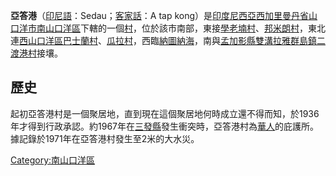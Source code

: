 {{Multiple issues|
{{Unreferenced|time=2020-07-15T14:17:03+00:00}}
{{Expand language|1=id|time=2020-07-25T05:32:13+00:00}}
}}
'''亞答港'''（[[印尼語|印尼語]]：Sedau；[[山口洋客語|客家話]]：A tap kong）是[[印度尼西亞|印度尼西亞]][[西加里曼丹省|西加里曼丹省]][[山口洋|山口洋市]][[南山口洋|南山口洋區]]下轄的一個[[村|村]]，位於該市南部，東接[[學老𡎜|學老𡎜村]]、[[邦米朗|邦米朗村]]，東北連[[西山口洋區|西山口洋區]][[巴士蘭|巴士蘭村]]、[[瓜拉_(山口洋市)|瓜拉村]]，西臨[[納圖納海|納圖納海]]，南與[[孟加影縣|孟加影縣]][[雙溝拉雅群島|雙溝拉雅群島鎮]][[二渡港|二渡港村]]接壤。

== 歷史 ==
起初亞答港村是一個聚居地，直到現在這個聚居地何時成立還不得而知，於1936年才得到行政承認。約1967年在[[三發縣|三發縣]]發生衝突時，亞答港村為[[印度尼西亞華人|華人]]的庇護所。據記錄於1971年在亞答港村發生至2米的大水災。

[[Category:南山口洋區|Category:南山口洋區]]
{{Indonesia-geo-stub}}